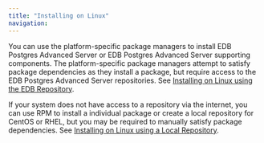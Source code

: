```yaml
---
title: "Installing on Linux"
navigation:
---
```


<div id="introduction" class="registered_link"></div>

You can use the platform-specific package managers to install EDB Postgres Advanced Server or EDB Postgres Advanced Server supporting components. The platform-specific package managers attempt to satisfy package dependencies as they install a package, but require access to the EDB Postgres Advanced Server repositories. See [Installing on Linux using the EDB Repository](epas/14/epas_inst_linux/01_epas_using_edb_repository).

If your system does not have access to a repository via the internet, you can use RPM to install a individual package or create a local repository for CentOS or RHEL, but you may be required to manually satisfy package dependencies. See [Installing on Linux using a Local Repository](/epas/14/epas_inst_linux/03a_using_a_local_repository).

